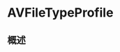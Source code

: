 # AVFileTypeProfile

<ToBePolishedAfterTranslation />

<OriginalSource
  title="AVFileTypeProfile"
  url="https://developer.apple.com/documentation/avfoundation/avfiletypeprofile"
  summary="流格式的文件类型配置文件"
/>

## 概述
